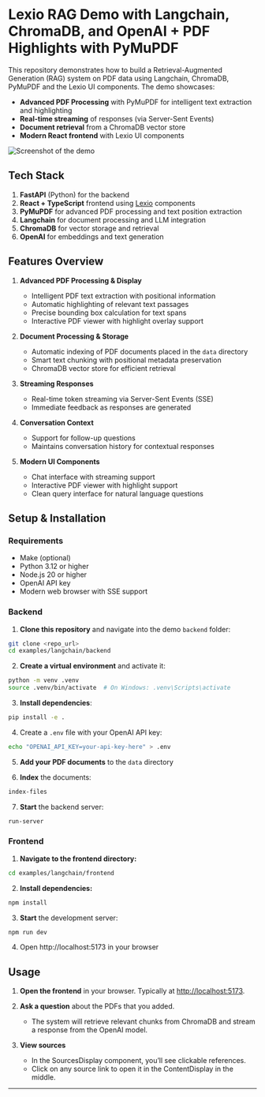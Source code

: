 
<Meta title="Gallery/Base: Langchain" />

# Lexio RAG Demo with Langchain, ChromaDB, and OpenAI + PDF Highlights with PyMuPDF

This repository demonstrates how to build a Retrieval-Augmented Generation (RAG) system on PDF data using
Langchain, ChromaDB, PyMuPDF and the Lexio UI components. The demo showcases:

- **Advanced PDF Processing** with PyMuPDF for intelligent text extraction and highlighting
- **Real-time streaming** of responses (via Server-Sent Events)
- **Document retrieval** from a ChromaDB vector store
- **Modern React frontend** with Lexio UI components


<img src={Shot} alt="Screenshot of the demo" />

## Tech Stack

1. **FastAPI** (Python) for the backend
2. **React + TypeScript** frontend using [Lexio](https://github.com/Renumics/lexio) components
3. **PyMuPDF** for advanced PDF processing and text position extraction
4. **Langchain** for document processing and LLM integration
5. **ChromaDB** for vector storage and retrieval
6. **OpenAI** for embeddings and text generation

## Features Overview

1. **Advanced PDF Processing & Display**
   - Intelligent PDF text extraction with positional information
   - Automatic highlighting of relevant text passages
   - Precise bounding box calculation for text spans
   - Interactive PDF viewer with highlight overlay support

2. **Document Processing & Storage**
   - Automatic indexing of PDF documents placed in the `data` directory
   - Smart text chunking with positional metadata preservation
   - ChromaDB vector store for efficient retrieval

3. **Streaming Responses**
   - Real-time token streaming via Server-Sent Events (SSE)
   - Immediate feedback as responses are generated

4. **Conversation Context**
   - Support for follow-up questions
   - Maintains conversation history for contextual responses

5. **Modern UI Components**
   - Chat interface with streaming support
   - Interactive PDF viewer with highlight support
   - Clean query interface for natural language questions

## Setup & Installation

### Requirements

- Make (optional)
- Python 3.12 or higher
- Node.js 20 or higher
- OpenAI API key
- Modern web browser with SSE support

### Backend

1. **Clone this repository** and navigate into the demo `backend` folder:
```bash
git clone <repo_url>
cd examples/langchain/backend
```

2. **Create a virtual environment** and activate it:
```bash
python -m venv .venv
source .venv/bin/activate  # On Windows: .venv\Scripts\activate
```

3. **Install dependencies**:
```bash
pip install -e .
```

4. Create a `.env` file with your OpenAI API key:
```bash
echo "OPENAI_API_KEY=your-api-key-here" > .env
```

5. **Add your PDF documents** to the `data` directory

6. **Index** the documents:
```bash
index-files
```

7. **Start** the backend server:
```bash
run-server
```

### Frontend

1. **Navigate to the frontend directory:**
```bash
cd examples/langchain/frontend
```

2. **Install dependencies:**
```bash
npm install
```

3. **Start** the development server:
```bash
npm run dev
```

4. Open http://localhost:5173 in your browser

## Usage

1. **Open the frontend** in your browser.
   Typically at [http://localhost:5173](http://localhost:5173).

2. **Ask a question** about the PDFs that you added.
   - The system will retrieve relevant chunks from ChromaDB and stream a response from the OpenAI model.

3. **View sources**
   - In the SourcesDisplay component, you’ll see clickable references.
   - Click on any source link to open it in the ContentDisplay in the middle.


[//]: # (TODO: add usage instructions + add Backend and frontend highlights + next steps)
---